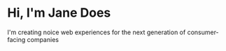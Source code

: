 # Hi, I'm Jane Does

I'm creating noice web experiences for the next generation of consumer-facing companies
